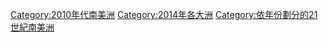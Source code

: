 {{portal|南美洲}}
{{Commons category|2014 in South America}}
{{Year by category
|m=2
|c=0
|d=1
|y=4
|cat=南美洲
|sortkey=南美洲
|parent=依年份劃分的21世紀南美洲
|subcat=2010年代南美洲
}}
[[Category:2010年代南美洲|Category:2010年代南美洲]]
[[Category:2014年各大洲|Category:2014年各大洲]]
[[Category:依年份劃分的21世紀南美洲|Category:依年份劃分的21世紀南美洲]]